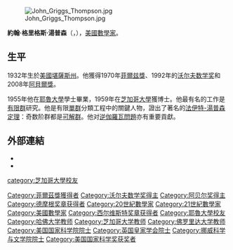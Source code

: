 {{BLP unsourced|time=2010-05-13T05:03:20+00:00}}
[[File:John_Griggs_Thompson.jpg|thumb]]

'''約翰·格里格斯·湯普森'''（{{lang-en|John Griggs Thompson}}，{{bd|1932年|10月13日}}），[[美國|美國]][[數學家|數學家]]。

== 生平 ==
1932年生於[[美國|美國]][[堪薩斯州|堪薩斯州]]{{link-en|渥太華 (堪薩斯州)|Ottawa, Kansas|渥太華}}。他獲得1970年[[菲爾兹獎|菲爾兹獎]]、1992年的[[沃尔夫数学奖|沃尔夫数学奖]]和2008年[[阿貝爾獎|阿貝爾獎]]。

1955年他在[[耶魯大學|耶魯大學]]學士畢業，1959年在[[芝加哥大學|芝加哥大學]]獲博士。他最有名的工作是[[有限群|有限群]]研究。他是有限[[單群|單群]]分類工程中的關鍵人物，證出了著名的[[法伊特-湯普森定理|法伊特-湯普森定理]]：奇数阶群都是[[可解群|可解群]]。他对[[逆伽羅瓦問題|逆伽羅瓦問題]]亦有重要貢獻。

== 外部連結 ==
* {{MacTutor Biography|id=Thompson_John}}
* {{MathGenealogy|id=6488}}


{{菲爾兹獎}}
{{Wolf Prize in Mathematics}}
{{阿贝尔奖得主}}
{{德摩根奖章获得者}}
{{西尔维斯特奖章获得者}}
{{Winners of the National Medal of Science}}
{{Authority control}}

{{DEFAULTSORT:Thompson, John}}
[[Category:菲爾茲獎獲得者|Category:菲爾茲獎獲得者]]
[[Category:沃尔夫数学奖得主|Category:沃尔夫数学奖得主]]
[[Category:阿贝尔奖得主|Category:阿贝尔奖得主]]
[[Category:德摩根奖章获得者|Category:德摩根奖章获得者]]
[[Category:20世紀數學家|Category:20世紀數學家]]
[[Category:21世紀數學家|Category:21世紀數學家]]
[[Category:美國數學家|Category:美國數學家]]
[[Category:西尔维斯特奖章获得者|Category:西尔维斯特奖章获得者]]
[[Category:耶魯大學校友|Category:耶魯大學校友]]
[[category:芝加哥大學校友|category:芝加哥大學校友]]
[[Category:哈佛大学教师|Category:哈佛大学教师]]
[[Category:芝加哥大学教师|Category:芝加哥大学教师]]
[[Category:佛罗里达大学教师|Category:佛罗里达大学教师]]
[[Category:美国国家科学院院士|Category:美国国家科学院院士]]
[[Category:英国皇家学会院士|Category:英国皇家学会院士]]
[[Category:挪威科学与文学院院士|Category:挪威科学与文学院院士]]
[[Category:美国国家科学奖获奖者|Category:美国国家科学奖获奖者]]